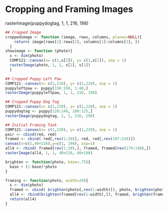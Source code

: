 # Cropping and Framing Images

rasterImage(puppydogtag, 1, 1, 216, 198)


```r
## Cropped Image
croppedimage <- function (image, rows, columns, planes=NULL){
    return( image[rows[1]:rows[2], columns[1]:columns[2], ])
  }  
showimage <- function (photo){
  s <- dim(photo)
  COMP121::canvas(x= c(1,s[2]), y= c(1,s[1]), asp = 1)
  rasterImage(photo, 1, 1, s[2], s[1])
  }

## Cropped Puppy Left Paw
COMP121::canvas(x= c(1,220), y= c(1,220), asp = 1)
puppyleftpaw <- puppy[150:198, 1:40,]
rasterImage(puppyleftpaw, 1, 1, 216, 198)

## Cropped Puppy Dog Tag
COMP121::canvas(x= c(1,220), y= c(1,220), asp = 1)
puppydogtag <- puppy[120:140, 100:125,]
rasterImage(puppydogtag, 1, 1, 216, 198)

## Initial Framing Task
COMP121::canvas(x= c(1,220), y= c(1,220), asp = 1)
pair <- cbind(red, red)
framed <- cbind( red[,rev(1:20)], red, red[,rev(197:216)])
canvas(x=c(1,40+216),y=c(1, 198), asp=1)
all4 <- rbind( framed[rev(1:20),], framed, framed[rev(179:198),])
rasterImage(all4, 1, 1, 40+216, 40+198)

brighten <- function(photo, base=.75){
  base + (1-base)*photo
}

framing <- function(photo, width=20){
  s <- dim(photo)
  framed <- cbind( brighten(photo[,rev(1:width)]), photo, brighten(photo[,(s[2]:(1+s[2]-width))]))
  all4 <- rbind(brighten(framed[rev(1:width),]), framed, brighten(framed[s[1]:(1+s[1]-width),]))
  return(all4)
}


```
